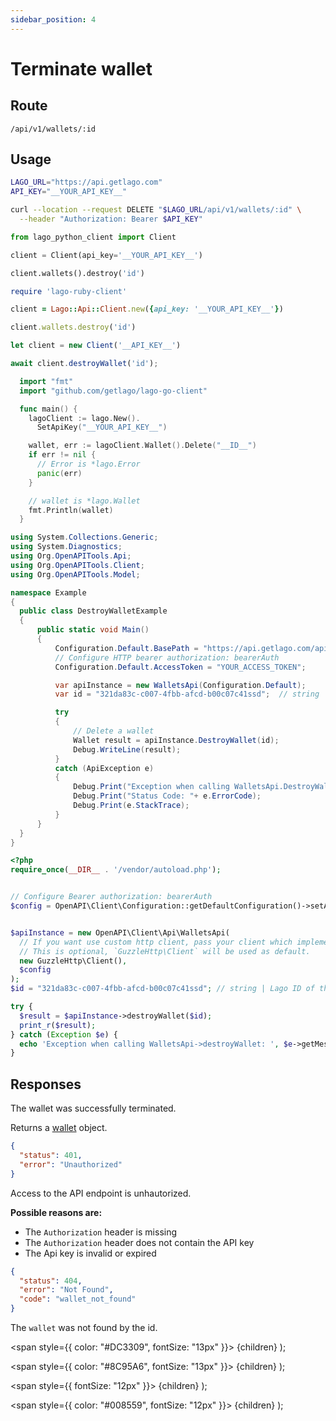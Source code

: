```yaml
---
sidebar_position: 4
---
```



# Terminate wallet

## Route

```curl title="DELETE"
/api/v1/wallets/:id
```

## Usage

<Tabs groupId="prog-language">
  <TabItem value="curl" label="Curl" default>

  ```bash
  LAGO_URL="https://api.getlago.com"
  API_KEY="__YOUR_API_KEY__"

  curl --location --request DELETE "$LAGO_URL/api/v1/wallets/:id" \
    --header "Authorization: Bearer $API_KEY"
  ```
  </TabItem>

  <TabItem value="python" label="Python">

  ```python
  from lago_python_client import Client

  client = Client(api_key='__YOUR_API_KEY__')

  client.wallets().destroy('id')
  ```
  </TabItem>

  <TabItem value="ruby" label="Ruby">

  ```ruby
  require 'lago-ruby-client'

  client = Lago::Api::Client.new({api_key: '__YOUR_API_KEY__'})

  client.wallets.destroy('id')
  ```
  </TabItem>

  <TabItem value="javascript" label="Javascript">

  ```javascript
  let client = new Client('__API_KEY__')

  await client.destroyWallet('id');
  ```
  </TabItem>

  <TabItem value="go" label="Go">

  ```go
    import "fmt"
    import "github.com/getlago/lago-go-client"

    func main() {
      lagoClient := lago.New().
        SetApiKey("__YOUR_API_KEY__")

      wallet, err := lagoClient.Wallet().Delete("__ID__")
      if err != nil {
        // Error is *lago.Error
        panic(err)
      }

      // wallet is *lago.Wallet
      fmt.Println(wallet)
    }
  ```

  </TabItem>

  <TabItem value="csharp" label="C#">

  ```csharp
using System.Collections.Generic;
using System.Diagnostics;
using Org.OpenAPITools.Api;
using Org.OpenAPITools.Client;
using Org.OpenAPITools.Model;

namespace Example
{
    public class DestroyWalletExample
    {
        public static void Main()
        {
            Configuration.Default.BasePath = "https://api.getlago.com/api/v1";
            // Configure HTTP bearer authorization: bearerAuth
            Configuration.Default.AccessToken = "YOUR_ACCESS_TOKEN";

            var apiInstance = new WalletsApi(Configuration.Default);
            var id = "321da83c-c007-4fbb-afcd-b00c07c41ssd";  // string | Lago ID of the existing wallet

            try
            {
                // Delete a wallet
                Wallet result = apiInstance.DestroyWallet(id);
                Debug.WriteLine(result);
            }
            catch (ApiException e)
            {
                Debug.Print("Exception when calling WalletsApi.DestroyWallet: " + e.Message );
                Debug.Print("Status Code: "+ e.ErrorCode);
                Debug.Print(e.StackTrace);
            }
        }
    }
}
  ```

  </TabItem>

  <TabItem value="php" label="PHP">

  ```php
<?php
require_once(__DIR__ . '/vendor/autoload.php');


// Configure Bearer authorization: bearerAuth
$config = OpenAPI\Client\Configuration::getDefaultConfiguration()->setAccessToken('YOUR_ACCESS_TOKEN');


$apiInstance = new OpenAPI\Client\Api\WalletsApi(
    // If you want use custom http client, pass your client which implements `GuzzleHttp\ClientInterface`.
    // This is optional, `GuzzleHttp\Client` will be used as default.
    new GuzzleHttp\Client(),
    $config
);
$id = "321da83c-c007-4fbb-afcd-b00c07c41ssd"; // string | Lago ID of the existing wallet

try {
    $result = $apiInstance->destroyWallet($id);
    print_r($result);
} catch (Exception $e) {
    echo 'Exception when calling WalletsApi->destroyWallet: ', $e->getMessage(), PHP_EOL;
}
  ```

  </TabItem>
</Tabs>

## Responses

<Tabs>
  <TabItem value="200" label="HTTP 200" default>
  The wallet was successfully terminated.

  Returns a [wallet](./wallet-object) object.
  </TabItem>

  <TabItem value="401" label="HTTP 401">

  ```json
  {
    "status": 401,
    "error": "Unauthorized"
  }
  ```

  Access to the API endpoint is unhautorized.

  **Possible reasons are:**
  * The `Authorization` header is missing
  * The `Authorization` header does not contain the API key
  * The Api key is invalid or expired


  </TabItem>

  <TabItem value="404" label="HTTP 404">

  ```json
  {
    "status": 404,
    "error": "Not Found",
    "code": "wallet_not_found"
  }
  ```

  The `wallet` was not found by the id.
  </TabItem>
</Tabs>



  <span
    style={{
      color: "#DC3309",
      fontSize: "13px"
    }}>
    {children}
  </span>
);

  <span
    style={{
      color: "#8C95A6",
      fontSize: "13px"
    }}>
    {children}
  </span>
);

  <span
    style={{
      fontSize: "12px"
    }}>
    {children}
  </span>
);

  <span
    style={{
      color: "#008559",
      fontSize: "12px"
    }}>
    {children}
  </span>
);
